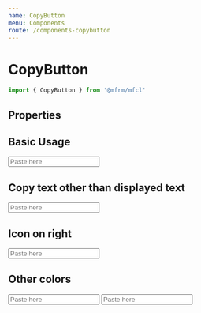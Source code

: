 ```yaml
---
name: CopyButton
menu: Components
route: /components-copybutton
---
```



# CopyButton

```js
import { CopyButton } from '@mfrm/mfcl'
```

## Properties

## Basic Usage

<CopyButton displayText="You've copied me!" />
<input type='text' id='paste-box' placeholder='Paste here' />

## Copy text other than displayed text

<CopyButton displayText="This is my phone number (555) 123-4567" textToCopy='5551234567' />
<input type='text' id='paste-box-formatted' placeholder='Paste here' />

## Icon on right

<CopyButton displayText="The icon is over there!" iconOnRight />
<input type='text' id='paste-box-icon-on-right' placeholder='Paste here' />

## Other colors

<CopyButton displayText="The icon is #FF0000" iconFillColor='#FF0000' />
<input type='text' id='paste-box-icon-fill-red' placeholder='Paste here' />

<CopyButton displayText="The icon background is #00FF00" iconBackgroundFillColor='#00FF00' />
<input type='text' id='paste-box-icon-background-green' placeholder='Paste here' />

